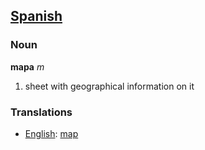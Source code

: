 ==[[Spanish]]==
===Noun===
'''mapa''' ''m''

#sheet with geographical information on it

===Translations===
*[[English]]: [[map]]